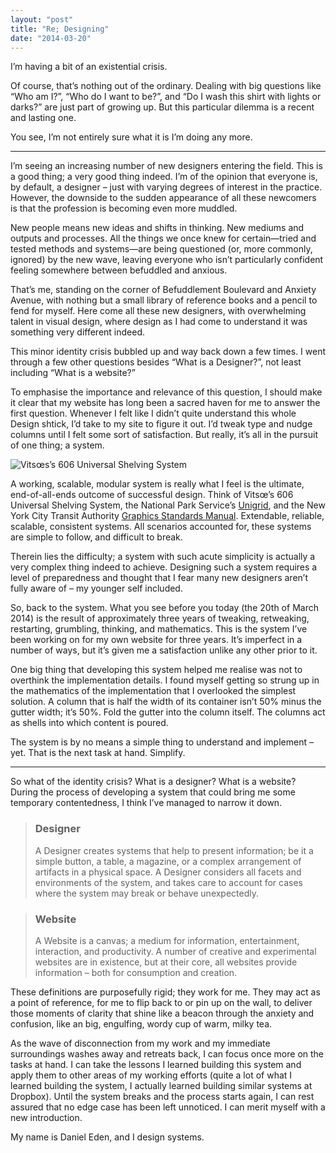 ```yaml
---
layout: "post"
title: "Re; Designing"
date: "2014-03-20"
---
```


I’m having a bit of an existential crisis.

Of course, that’s nothing out of the ordinary. Dealing with big questions like
“Who am I?”, “Who do I want to be?”, and “Do I wash this shirt with lights or
darks?” are just part of growing up. But this particular dilemma is a recent and
lasting one.

You see, I’m not entirely sure what it is I’m doing any more.

---

I’m seeing an increasing number of new designers entering the field. This is a
good thing; a very good thing indeed. I’m of the opinion that everyone is, by
default, a designer – just with varying degrees of interest in the practice.
However, the downside to the sudden appearance of all these newcomers is that
the profession is becoming even more muddled.

New people means new ideas and shifts in thinking. New mediums and outputs and
processes. All the things we once knew for certain—tried and tested methods and
systems—are being questioned (or, more commonly, ignored) by the new wave,
leaving everyone who isn’t particularly confident feeling somewhere between
befuddled and anxious.

That’s me, standing on the corner of Befuddlement Boulevard and Anxiety Avenue,
with nothing but a small library of reference books and a pencil to fend for
myself. Here come all these new designers, with overwhelming talent in visual
design, where design as I had come to understand it was something very different
indeed.

This minor identity crisis bubbled up and way back down a few times. I went
through a few other questions besides “What is a Designer?”, not least including
“What is a website?”

To emphasise the importance and relevance of this question, I should make it
clear that my website has long been a sacred haven for me to answer the first
question. Whenever I felt like I didn’t quite understand this whole Design
shtick, I’d take to my site to figure it out. I’d tweak type and nudge columns
until I felt some sort of satisfaction. But really, it’s all in the pursuit of
one thing; a system.

<Image
    alt="Vitsœs’s 606 Universal Shelving System"
    caption="Vitsœ’s 606 Universal Shelving System. Image courtesy of [Smow](http://www.smow.com/blog/2010/05/smowoffline-dieter-rams-less-and-more/)."
    src="2014/03/606-universal-shelving.jpg"
    width={2126}
    height={1196}
/>

A working, scalable, modular system is really what I feel is the ultimate,
end-of-all-ends outcome of successful design. Think of Vitsœ’s 606 Universal
Shelving System, the National Park Service’s
[Unigrid](http://npshistory.com/brochures/unigrid/index.htm), and the New York
City Transit Authority
[Graphics Standards Manual](http://thestandardsmanual.com/). Extendable,
reliable, scalable, consistent systems. All scenarios accounted for, these
systems are simple to follow, and difficult to break.

Therein lies the difficulty; a system with such acute simplicity is actually a
very complex thing indeed to achieve. Designing such a system requires a level
of preparedness and thought that I fear many new designers aren’t fully aware of
– my younger self included.

So, back to the system. What you see before you today (the 20th of March 2014)
is the result of approximately three years of tweaking, retweaking, restarting,
grumbling, thinking, and mathematics. This is the system I’ve been working on
for my own website for three years. It’s imperfect in a number of ways, but it’s
given me a satisfaction unlike any other prior to it.

One big thing that developing this system helped me realise was not to overthink
the implementation details. I found myself getting so strung up in the
mathematics of the implementation that I overlooked the simplest solution. A
column that is half the width of its container isn’t 50% minus the gutter width;
it’s 50%. Fold the gutter into the column itself. The columns act as shells into
which content is poured.

The system is by no means a simple thing to understand and implement – yet. That
is the next task at hand. Simplify.

---

So what of the identity crisis? What is a designer? What is a website? During
the process of developing a system that could bring me some temporary
contentedness, I think I’ve managed to narrow it down.

> ### Designer
>
> A Designer creates systems that help to present information; be it a simple
> button, a table, a magazine, or a complex arrangement of artifacts in a
> physical space. A Designer considers all facets and environments of the
> system, and takes care to account for cases where the system may break or
> behave unexpectedly.

> ### Website
>
> A Website is a canvas; a medium for information, entertainment, interaction,
> and productivity. A number of creative and experimental websites are in
> existence, but at their core, all websites provide information – both for
> consumption and creation.

These definitions are purposefully rigid; they work for me. They may act as a
point of reference, for me to flip back to or pin up on the wall, to deliver
those moments of clarity that shine like a beacon through the anxiety and
confusion, like an big, engulfing, wordy cup of warm, milky tea.

As the wave of disconnection from my work and my immediate surroundings washes
away and retreats back, I can focus once more on the tasks at hand. I can take
the lessons I learned building this system and apply them to other areas of my
working efforts (quite a lot of what I learned building the system, I actually
learned building similar systems at Dropbox). Until the system breaks and the
process starts again, I can rest assured that no edge case has been left
unnoticed. I can merit myself with a new introduction.

My name is Daniel Eden, and I design systems.
